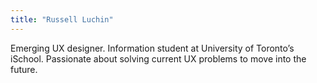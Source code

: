 ```yaml
---
title: "Russell Luchin"
---
```


Emerging UX designer. Information student at University of Toronto's iSchool. Passionate about solving current UX problems to move into the future.
